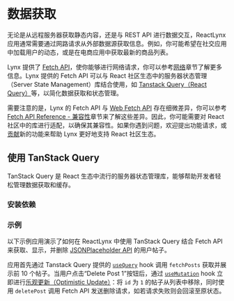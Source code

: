 
# 数据获取

无论是从远程服务器获取静态内容，还是与 REST API 进行数据交互，ReactLynx 应用通常需要通过网路请求从外部数据源获取信息。例如，你可能希望在社交应用中加载用户的动态，或是在电商应用中获取最新的商品列表。

Lynx 提供了 [Fetch API](api/lynx-api/global/fetch)，使你能够进行网络请求，你可以参考[网络](guide/interaction/networking)章节了解更多信息。Lynx 提供的 Fetch API 可以与 React 社区生态中的服务器状态管理（Server State Management）库结合使用，如 [Tanstack Query（React Query）](https://tanstack.com/query)等，以简化数据获取和状态管理。

需要注意的是，Lynx 的 Fetch API 与 [Web Fetch API](https://developer.mozilla.org/en-US/docs/Web/API/Fetch_API) 存在细微差异，你可以参考 [Fetch API Reference - 兼容性](api/lynx-api/global/fetch#兼容性)章节来了解这些差异。因此，你可能需要对 React 社区中的库进行适配，以确保其兼容性。如果你遇到问题，欢迎提出功能请求，或[贡献](https://github.com/lynx-family/lynx/blob/develop/CONTRIBUTING.md)新的功能来帮助 Lynx 更好地支持 React 社区生态。

## 使用 TanStack Query

TanStack Query 是 React 生态中流行的服务器状态管理库，能够帮助开发者轻松管理数据获取和缓存。

### 安装依赖

<PackageManagerTabs command="install @tanstack/react-query" />

### 示例

以下示例应用演示了如何在 ReactLynx 中使用 TanStack Query 结合 Fetch API 来获取、显示，并删除 [JSONPlaceholder API](https://jsonplaceholder.typicode.com/) 的用户帖子。

应用首先通过 Tanstack Query 提供的 [`useQuery`](https://tanstack.com/query/v5/docs/framework/react/reference/useQuery) hook 调用 `fetchPosts` 获取并展示前 10 个帖子。当用户点击“Delete Post 1”按钮后，通过 [`useMutation`](https://tanstack.com/query/latest/docs/framework/react/reference/useMutation) hook 立即进行[乐观更新（Optimistic Update）](https://tanstack.com/query/v4/docs/framework/react/guides/optimistic-updates)：将 `id` 为 `1` 的帖子从列表中移除，同时使用 `deletePost` 调用 Fetch API 发送删除请求，如若请求失败则会回滚至原状态。


<Go
  example="networking"
  defaultFile="src/react-query/index.tsx"
  img="/assets/doc/networking/react-query-example-image.webp"
  defaultEntryFile="dist/react-query.lynx.bundle"
  entry="src/react-query"
/>
